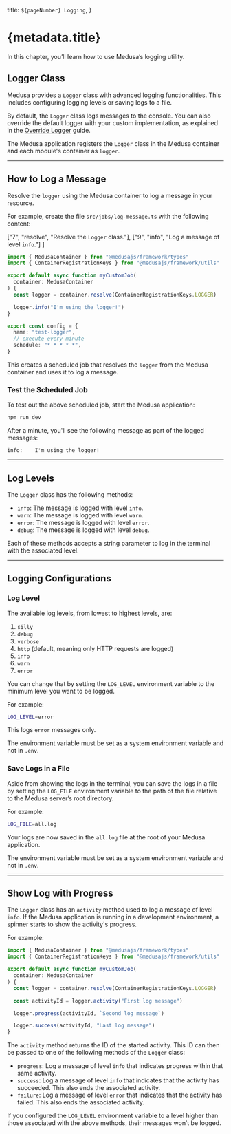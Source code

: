   title: `${pageNumber} Logging`,
}

# {metadata.title}

In this chapter, you’ll learn how to use Medusa’s logging utility.

## Logger Class

Medusa provides a `Logger` class with advanced logging functionalities. This includes configuring logging levels or saving logs to a file.

By default, the `Logger` class logs messages to the console. You can also override the default logger with your custom implementation, as explained in the [Override Logger](./custom-logger/page.mdx) guide.

The Medusa application registers the `Logger` class in the Medusa container and each module's container as `logger`. 

---

## How to Log a Message

Resolve the `logger` using the Medusa container to log a message in your resource.

For example, create the file `src/jobs/log-message.ts` with the following content:

  ["7", "resolve", "Resolve the `Logger` class."],
  ["9", "info", "Log a message of level `info`."]
]

```ts title="src/jobs/log-message.ts" highlights={highlights}
import { MedusaContainer } from "@medusajs/framework/types"
import { ContainerRegistrationKeys } from "@medusajs/framework/utils"

export default async function myCustomJob(
  container: MedusaContainer
) {
  const logger = container.resolve(ContainerRegistrationKeys.LOGGER)

  logger.info("I'm using the logger!")
}

export const config = {
  name: "test-logger",
  // execute every minute
  schedule: "* * * * *",
}
```

This creates a scheduled job that resolves the `logger` from the Medusa container and uses it to log a message.

### Test the Scheduled Job

To test out the above scheduled job, start the Medusa application:

```bash npm2yarn
npm run dev
```

After a minute, you'll see the following message as part of the logged messages:

```text
info:    I'm using the logger!
```

---

## Log Levels

The `Logger` class has the following methods:

- `info`: The message is logged with level `info`.
- `warn`: The message is logged with level `warn`.
- `error`: The message is logged with level `error`.
- `debug`: The message is logged with level `debug`.

Each of these methods accepts a string parameter to log in the terminal with the associated level.

---

## Logging Configurations

### Log Level

The available log levels, from lowest to highest levels, are:

1. `silly`
2. `debug`
3. `verbose`
4. `http` (default, meaning only HTTP requests are logged)
5. `info`
6. `warn`
7. `error`

You can change that by setting the `LOG_LEVEL` environment variable to the minimum level you want to be logged.

For example:

```bash
LOG_LEVEL=error
```

This logs `error` messages only.

<Note title="Important">

The environment variable must be set as a system environment variable and not in `.env`.

</Note>

### Save Logs in a File

Aside from showing the logs in the terminal, you can save the logs in a file by setting the `LOG_FILE` environment variable to the path of the file relative to the Medusa server’s root directory.

For example:

```bash
LOG_FILE=all.log
```

Your logs are now saved in the `all.log` file at the root of your Medusa application.

<Note title="Important">

The environment variable must be set as a system environment variable and not in `.env`.

</Note>

---

## Show Log with Progress

The `Logger` class has an `activity` method used to log a message of level `info`. If the Medusa application is running in a development environment, a spinner starts to show the activity's progress.

For example:

```ts title="src/jobs/log-message.ts"
import { MedusaContainer } from "@medusajs/framework/types"
import { ContainerRegistrationKeys } from "@medusajs/framework/utils"

export default async function myCustomJob(
  container: MedusaContainer
) {
  const logger = container.resolve(ContainerRegistrationKeys.LOGGER)

  const activityId = logger.activity("First log message")

  logger.progress(activityId, `Second log message`)

  logger.success(activityId, "Last log message")
}
```

The `activity` method returns the ID of the started activity. This ID can then be passed to one of the following methods of the `Logger` class:

- `progress`: Log a message of level `info` that indicates progress within that same activity.
- `success`: Log a message of level `info` that indicates that the activity has succeeded. This also ends the associated activity.
- `failure`: Log a message of level `error` that indicates that the activity has failed. This also ends the associated activity.

<Note>

If you configured the `LOG_LEVEL` environment variable to a level higher than those associated with the above methods, their messages won’t be logged.

</Note>
